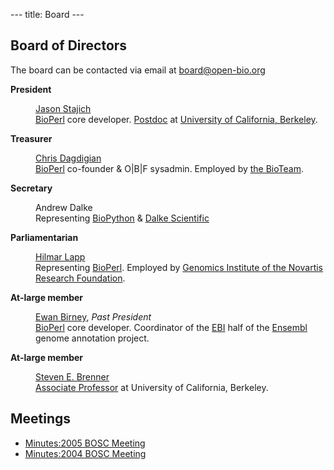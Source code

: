 ---
title: Board
---

==Board of Directors==
The board can be contacted via email at [mailto:board@open-bio.org board@open-bio.org]

'''President'''
: [[bp:Jason Stajich|Jason Stajich]]
: [[bp:BioPerl|BioPerl]] core developer. [http://pmb.berkeley.edu/~taylor/people/js.html Postdoc] at [http://www.berkeley.edu/ University of California, Berkeley].

'''Treasurer'''
: [[bp:Chris Dagdigian|Chris Dagdigian]]
: [[bp:BioPerl|BioPerl]] co-founder & O|B|F sysadmin. Employed by [http://www.bioteam.net the BioTeam].

'''Secretary'''
: Andrew Dalke 
: Representing [http://www.biopython.org BioPython] & [http://www.dalkescientific.com Dalke Scientific]

'''Parliamentarian'''
: [[bp:Hilmar Lapp|Hilmar Lapp]]
: Representing [[bp:BioPerl|BioPerl]].  Employed by [http://www.gnf.org Genomics Institute of the Novartis Research Foundation].

'''At-large member'''
: [[bp:Ewan Birney|Ewan Birney]], ''Past President''
: [[bp:BioPerl|BioPerl]] core developer.  Coordinator of the [http://www.ebi.ac.uk EBI] half of the [http://www.ensembl.org Ensembl] genome annotation project.

'''At-large member'''
: [[bp:Steven Brenner|Steven E. Brenner]]
: [http://compbio.berkeley.edu Associate Professor] at University of California, Berkeley.

==Meetings==
* [[Minutes:2005 BOSC Meeting]]
* [[Minutes:2004 BOSC Meeting]]